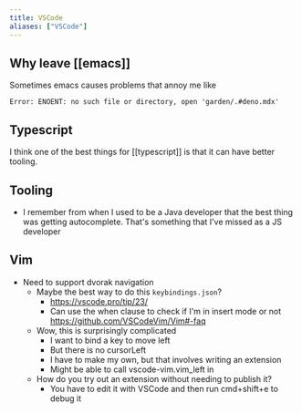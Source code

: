 ```yaml
---
title: VSCode
aliases: ["VSCode"]
---
```


## Why leave [[emacs]]
Sometimes emacs causes problems that annoy me like
```
Error: ENOENT: no such file or directory, open 'garden/.#deno.mdx'
```

## Typescript
I think one of the best things for [[typescript]] is that it can have better
tooling.

## Tooling
- I remember from when I used to be a Java developer that the best thing was
  getting autocomplete. That's something that I've missed as a JS developer

## Vim
- Need to support dvorak navigation
  - Maybe the best way to do this `keybindings.json`?
    - https://vscode.pro/tip/23/
    - Can use the when clause to check if I'm in insert mode or not
      https://github.com/VSCodeVim/Vim#-faq
  - Wow, this is surprisingly complicated
    - I want to bind a key to move left
    - But there is no cursorLeft
    - I have to make my own, but that involves writing an extension
    - Might be able to call vscode-vim.vim_left in
  - How do you try out an extension without needing to publish it?
    - You have to edit it with VSCode and then run cmd+shift+e to debug it
